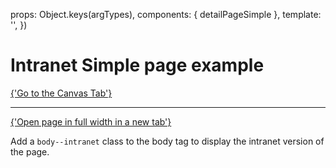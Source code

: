 
<Meta of={IntranetPageSimpleStories} />

  props: Object.keys(argTypes),
  components: { detailPageSimple },
  template: '<detailPageSimple :isIntranet="true" />',
})

# Intranet Simple page example

<a href="?path=/story/pages-intranet-detail-page-simple--example">
  {'Go to the Canvas Tab'}
</a>

---

<a href="?id=pages-intranet-detail-page-simple--example" target="_blank">
  {'Open page in full width in a new tab'}
</a>

Add a `body--intranet` class to the body tag to display the intranet version of the page.

<Canvas>
  <Story of={IntranetPageSimpleStories.Example} />
</Canvas>
